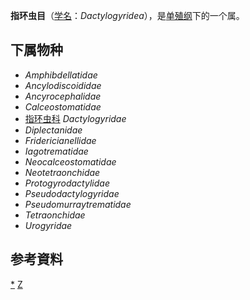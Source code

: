 {{Automatic Taxobox
| taxon = Dactylogyridea
| authority = 
| image = Parasite170078-fig2 Cichlidogyrus philander (Monogenea, Ancyrocephalidae).png
| image_caption = Cichlidogyrus philander
}}

'''指环虫目'''（[[学名|学名]]：''Dactylogyridea''），是[[单殖纲|单殖纲]]下的一个属。

==下属物种==
* ''Amphibdellatidae''
* ''Ancylodiscoididae''
* ''Ancyrocephalidae''
* ''Calceostomatidae''
* [[指环虫科|指环虫科]] ''Dactylogyridae''
* ''Diplectanidae''
* ''Fridericianellidae''
* ''Iagotrematidae''
* ''Neocalceostomatidae''
* ''Neotetraonchidae''
* ''Protogyrodactylidae''
* ''Pseudodactylogyridae''
* ''Pseudomurraytrematidae''
* ''Tetraonchidae''
* ''Urogyridae''

==参考資料==
{{reflist}}

{{taxonbar}}
[[Category:_指环虫目|*]]
[[Category:_单殖纲|Z]]